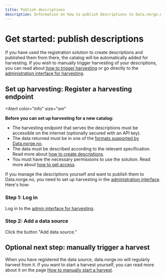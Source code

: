```yaml
---
title: Publish descriptions
description: Information on how to publish descriptions to Data.norge.no.
---
```


# Get started: publish descriptions

If you have used the registration solution to create descriptions and published them from there, the catalog will be automatically added for harvesting.
If you wish to manually trigger harvesting of your descriptions, you can read about [how to trigger harvesting](/docs/tutorials/publishing-data-descriptions/4-triggering-harvest) or go directly to the [administration interface for harvesting](https://admin.fellesdatakatalog.digdir.no/data-sources).

## Set up harvesting: Register a harvesting endpoint

<Alert
    color="info"
    size="sm"
>
**Before you can set up harvesting for a new catalog:**

- The harvesting endpoint that serves the descriptions must be accessible on the internet (optionally secured with an API key).
- The data returned must be in one of the [formats supported by Data.norge.no](/docs/tutorials/publishing-data-descriptions/1-creating-descriptions-self).
- The data must be described according to the relevant specification. Read more about [how to create descriptions](/docs/tutorials/publishing-data-descriptions/1-creating-descriptions-self).
- You must have the necessary permissions to use the solution. Read more about [how to get access](/docs/login-and-access).

</Alert>

If you manage the descriptions yourself and want to publish them to Data.norge.no, you need to set up harvesting in the [administration interface](https://admin.fellesdatakatalog.digdir.no/data-sources). Here's how:

### Step 1: Log in

Log in to the [admin interface for harvesting](https://admin.fellesdatakatalog.digdir.no/data-sources).

### Step 2: Add a data source

Click the button "Add data source."


## Optional next step: manually trigger a harvest

When you have registered the data source, data.norge.no will regularly harvest from it.
If you want to start a harvest yourself, you can read more about it on the page [How to manually start a harvest](/docs/tutorials/publishing-data-descriptions/4-triggering-harvest).
